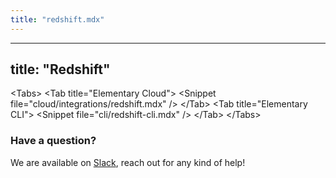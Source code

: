 ```yaml
---
title: "redshift.mdx"
---
```


---
title: "Redshift"
---

&lt;Tabs&gt;
  &lt;Tab title="Elementary Cloud"&gt;
    &lt;Snippet file="cloud/integrations/redshift.mdx" /&gt;
  &lt;/Tab&gt;
  &lt;Tab title="Elementary CLI"&gt;
    &lt;Snippet file="cli/redshift-cli.mdx" /&gt;
  &lt;/Tab&gt;
&lt;/Tabs&gt;

### Have a question?

We are available
on [Slack](https://elementary-data.com/community), reach out
for any kind of help!
